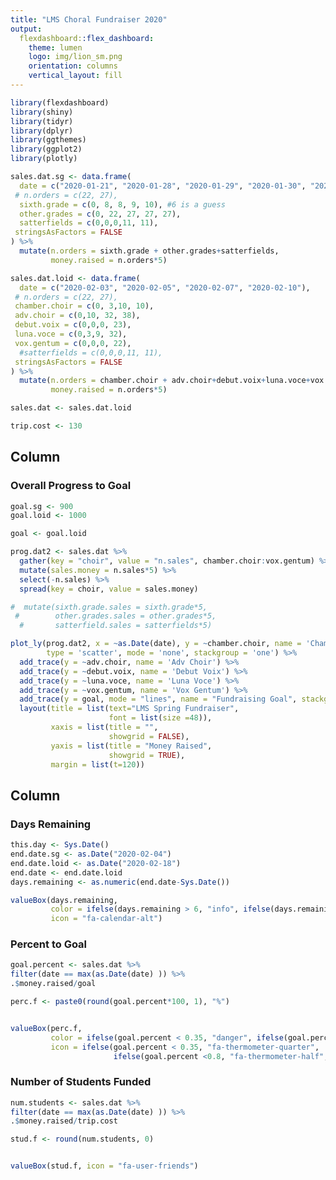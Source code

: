 ```yaml
---
title: "LMS Choral Fundraiser 2020"
output: 
  flexdashboard::flex_dashboard:
    theme: lumen
    logo: img/lion_sm.png
    orientation: columns
    vertical_layout: fill
---
```


```r
library(flexdashboard)
library(shiny)
library(tidyr)
library(dplyr)
library(ggthemes)
library(ggplot2)
library(plotly)

sales.dat.sg <- data.frame(
  date = c("2020-01-21", "2020-01-28", "2020-01-29", "2020-01-30", "2020-01-31"),
 # n.orders = c(22, 27),
  sixth.grade = c(0, 8, 8, 9, 10), #6 is a guess
  other.grades = c(0, 22, 27, 27, 27), 
  satterfields = c(0,0,0,11, 11),
 stringsAsFactors = FALSE
) %>%
  mutate(n.orders = sixth.grade + other.grades+satterfields,
         money.raised = n.orders*5)

sales.dat.loid <- data.frame(
  date = c("2020-02-03", "2020-02-05", "2020-02-07", "2020-02-10"),
 # n.orders = c(22, 27),
 chamber.choir = c(0, 3,10, 10),
 adv.choir = c(0,10, 32, 38),
 debut.voix = c(0,0,0, 23),
 luna.voce = c(0,3,9, 32),
 vox.gentum = c(0,0,0, 22),
  #satterfields = c(0,0,0,11, 11),
 stringsAsFactors = FALSE
) %>%
  mutate(n.orders = chamber.choir + adv.choir+debut.voix+luna.voce+vox.gentum,
         money.raised = n.orders*5)

sales.dat <- sales.dat.loid

trip.cost <- 130
```

Column {data-width=75%} 
-----------------------------------------------------------------------

### Overall Progress to Goal

```r
goal.sg <- 900
goal.loid <- 1000

goal <- goal.loid

prog.dat2 <- sales.dat %>%
  gather(key = "choir", value = "n.sales", chamber.choir:vox.gentum) %>%
  mutate(sales.money = n.sales*5) %>%
  select(-n.sales) %>%
  spread(key = choir, value = sales.money)

#  mutate(sixth.grade.sales = sixth.grade*5,
 #        other.grades.sales = other.grades*5,
  #       satterfield.sales = satterfields*5)

plot_ly(prog.dat2, x = ~as.Date(date), y = ~chamber.choir, name = 'Chamber Choir', 
        type = 'scatter', mode = 'none', stackgroup = 'one') %>%
  add_trace(y = ~adv.choir, name = 'Adv Choir') %>%
  add_trace(y = ~debut.voix, name = 'Debut Voix') %>%
  add_trace(y = ~luna.voce, name = 'Luna Voce') %>%
  add_trace(y = ~vox.gentum, name = 'Vox Gentum') %>%
  add_trace(y = goal, mode = "lines", name = "Fundraising Goal", stackgroup = NA) %>%
  layout(title = list(text="LMS Spring Fundraiser",
                      font = list(size =48)),
         xaxis = list(title = "",
                      showgrid = FALSE),
         yaxis = list(title = "Money Raised",
                      showgrid = TRUE),
         margin = list(t=120))
```


Column {data-width=25%}
-----------------------------------------------------------------------

### Days Remaining

```r
this.day <- Sys.Date()
end.date.sg <- as.Date("2020-02-04")
end.date.loid <- as.Date("2020-02-18")
end.date <- end.date.loid
days.remaining <- as.numeric(end.date-Sys.Date())

valueBox(days.remaining, 
         color = ifelse(days.remaining > 6, "info", ifelse(days.remaining > 3, "warning", "danger")), 
         icon = "fa-calendar-alt")

```

### Percent to Goal

```r

goal.percent <- sales.dat %>%
filter(date == max(as.Date(date) )) %>%
.$money.raised/goal

perc.f <- paste0(round(goal.percent*100, 1), "%")


valueBox(perc.f, 
         color = ifelse(goal.percent < 0.35, "danger", ifelse(goal.percent < 0.8, "warning", "success")), 
         icon = ifelse(goal.percent < 0.35, "fa-thermometer-quarter", 
                       ifelse(goal.percent <0.8, "fa-thermometer-half", "fa-thermometer-full")))

```


### Number of Students Funded

```r

num.students <- sales.dat %>%
filter(date == max(as.Date(date) )) %>%
.$money.raised/trip.cost

stud.f <- round(num.students, 0)


valueBox(stud.f, icon = "fa-user-friends")
```



